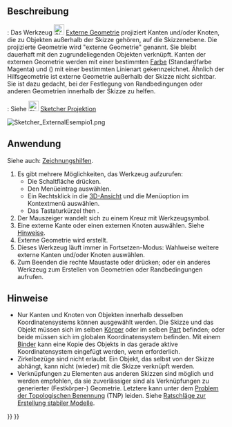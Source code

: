<languages/>

{{Docnav/de
|[[Sketcher_Extend/de|Verlängern]]
|[[Sketcher_Projection/de|Projektion]]
|[[Sketcher_Workbench/de|Sketcher]]
|IconL=Sketcher_Extend.svg
|IconR=Sketcher_Projection.svg
|IconC=Workbench_Sketcher.svg
}}

{{GuiCommand/de
|Name=Sketcher External
|Name/de=Sketcher ExterneGeometrie
|MenuLocation=Skizze → Sketcher-Werkzeuge → Externe Geometrie erstellen
|Workbenches=[[Sketcher_Workbench/de|Sketcher]]
|Shortcut={{KEY|G}} {{KEY|X}}
|SeeAlso=[[Sketcher_ToggleConstruction/de|Sketcher UmschalterKonstruktion]]
}}

<span id="Description"></span>
==Beschreibung==

{{VersionMinus/de|1.0}}: Das Werkzeug [[Image:Sketcher_External.svg|24px]] [[Sketcher_External/de|Externe Geometrie]] projiziert Kanten und/oder Knoten, die zu Objekten außerhalb der Skizze gehören, auf die Skizzenebene. Die projizierte Geometrie wird "externe Geometrie" genannt. Sie bleibt dauerhaft mit den zugrundeliegenden Objekten verknüpft. Kanten der externen Geometrie werden mit einer bestimmten [[Sketcher_Preferences/de#Erscheinungsbild|Farbe]] (Standardfarbe Magenta) und ({{Version/de|1.0}}) mit einer bestimmten Linienart gekennzeichnet. Ähnlich der Hilfsgeometrie ist externe Geometrie außerhalb der Skizze nicht sichtbar. Sie ist dazu gedacht, bei der Festlegung von Randbedingungen oder anderen Geometrien innerhalb der Skizze zu helfen.

{{VersionPlus/de|1.1}}: Siehe [[Image:Sketcher_Projection.svg|24px]] [[Sketcher_Projection/de|Sketcher Projektion]]

[[Image:Sketcher_ExternalEsempio1.png]]
{{Caption|Die zwei magentafarbenen Linien sind externe Geometrie, die mit Kanten eines vorhandene [[PartDesign_Pad/de|Blocks]] verknüpft sind. Sie werden eingesetzt, um die Kreise festzulegen.}}

<span id="Usage"></span>
==Anwendung==

Siehe auch: [[Sketcher_Workbench/de#Zeichnungshilfen|Zeichnungshilfen]].

# Es gibt mehrere Möglichkeiten, das Werkzeug aufzurufen:
#* Die Schaltfläche {{Button|[[Image:Sketcher_External.svg|16px]] [[Sketcher_External/de|Externe Geometrie erstellen]]}} drücken.
#* Den Menüeintrag {{MenuCommand|Skizze → Sketcher-Werkzeuge → [[Image:Sketcher_External.svg|16px]] Externe Geometrie erstellen}} auswählen.
#* Ein Rechtsklick in die [[3D_view/de|3D-Ansicht]] und die Menüoption {{MenuCommand|[[Image:Sketcher_External.svg|16px]] Externe Geometrie erstellen}} im Kontextmenü auswählen.
#* Das Tastaturkürzel {{KEY|G}} then {{KEY|X}}.
# Der Mauszeiger wandelt sich zu einem Kreuz mit Werkzeugsymbol.
# Eine externe Kante oder einen externen Knoten auswählen. Siehe [[#Hinweise|Hinweise]].
# Externe Geometrie wird erstellt.
# Dieses Werkzeug läuft immer in Fortsetzen-Modus: Wahlweise weitere externe Kanten und/oder Knoten auswählen.
# Zum Beenden die rechte Maustaste oder {{KEY|Esc}} drücken; oder ein anderes Werkzeug zum Erstellen von Geometrien oder Randbedingungen aufrufen.

<span id="Notes"></span>
==Hinweise==

* Nur Kanten und Knoten von Objekten innerhalb desselben Koordinatensystems können ausgewählt werden. Die Skizze und das Objekt müssen sich im selben [[PartDesign_Body/de|Körper]] oder im selben [[Std_Part/de|Part]] befinden; oder beide müssen sich im globalen Koordinatensystem befinden. Mit einem [[PartDesign_SubShapeBinder/de|Binder]] kann eine Kopie des Objekts in das gerade aktive Koordinatensystem eingefügt werden, wenn erforderlich.
* Zirkelbezüge sind nicht erlaubt. Ein Objekt, das selbst von der Skizze abhängt, kann nicht (wieder) mit die Skizze verknüpft werden.
* Verknüpfungen zu Elementen aus anderen Skizzen sind möglich und werden empfohlen, da sie zuverlässiger sind als Verknüpfungen zu generierter (Festkörper-) Geometrie. Letztere kann unter dem [[Topological_naming_problem/de|Problem der Topologischen Benennung]] (TNP) leiden. Siehe [[Feature_editing/de#Ratschläge_zur_Erstellung_stabiler_Modelle|Ratschläge zur Erstellung stabiler Modelle]].


{{Docnav/de
|[[Sketcher_Extend/de|Verlängern]]
|[[Sketcher_Projection/de|Projektion]]
|[[Sketcher_Workbench/de|Sketcher]]
|IconL=Sketcher_Extend.svg
|IconR=Sketcher_Projection.svg
|IconC=Workbench_Sketcher.svg
}}

{{Sketcher_Tools_navi{{#translation:}}}}
{{Userdocnavi{{#translation:}}}}